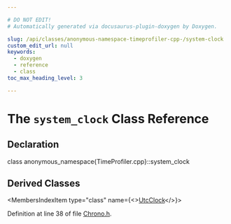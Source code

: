 ```yaml
---

# DO NOT EDIT!
# Automatically generated via docusaurus-plugin-doxygen by Doxygen.

slug: /api/classes/anonymous-namespace-timeprofiler-cpp-/system-clock
custom_edit_url: null
keywords:
  - doxygen
  - reference
  - class
toc_max_heading_level: 3

---
```





# The `system_clock` Class Reference

<DoxygenPage pluginConfig={pluginConfig}>



## Declaration

<CodeBlock>class anonymous_namespace{TimeProfiler.cpp}::system_clock</CodeBlock>

## Derived Classes

<MembersIndex>

<MembersIndexItem
  type="class"
  name={<><a href="/docs/api/classes/llvm/sys/utcclock">UtcClock</a></>}>
</MembersIndexItem>

</MembersIndex>


Definition at line 38 of file <a href="/docs/api/files/include/include/llvm/include/llvm/support/chrono-h">Chrono.h</a>.

</DoxygenPage>
